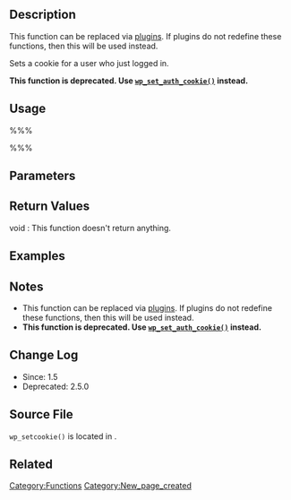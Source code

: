 == Description ==
This function can be replaced via [[Glossary#plugins|plugins]]. If plugins do not redefine these functions, then this will be used instead.

Sets a cookie for a user who just logged in.

<strong>This function is deprecated. Use [[Function_Reference/wp_set_auth_cookie|<tt>wp_set_auth_cookie()</tt>]] instead.</strong>

== Usage ==
%%%<?php wp_setcookie( $username, $password, $already_md5, $home, $siteurl, $remember ) ?>%%%

== Parameters ==
{{Parameter|$username|string|The user's username}}
{{Parameter|$password|string|The user's password|optional|&#39;&#39;}}
{{Parameter|$already_md5|boolean|Whether the password has already been through MD5|optional|false}}
{{Parameter|$home|string|Will be used instead of COOKIEPATH if set|optional|&#39;&#39;}}
{{Parameter|$siteurl|string|Will be used instead of SITECOOKIEPATH if set|optional|&#39;&#39;}}
{{Parameter|$remember|boolean|Remember that the user is logged in|optional|false}}

== Return Values ==
; void : This function doesn't return anything.

== Examples ==
<!-- Need creative examples. Feel free to link to external examples. -->

== Notes ==
* This function can be replaced via [[Glossary#plugins|plugins]]. If plugins do not redefine these functions, then this will be used instead.
* <strong>This function is deprecated. Use [[Function_Reference/wp_set_auth_cookie|<tt>wp_set_auth_cookie()</tt>]] instead.</strong>

== Change Log ==
* Since: 1.5
* Deprecated: 2.5.0

== Source File ==
<!-- Need links to current source code files -->
<tt>wp_setcookie()</tt> is located in {{Trac|wp-includes/pluggable.php}}.

== Related ==
<!--
    To Do:
    Need to find related functions.
    Need to create groups of functions and create templates to add them to a page quickly.
    Some functions may be related to many groups of functions.
-->

[[Category:Functions]]
[[Category:New_page_created]]